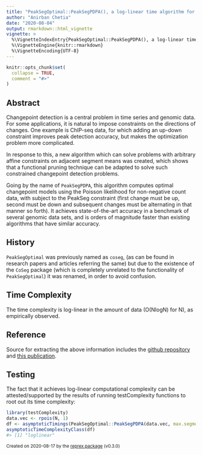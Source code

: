 ---
title: "PeakSegOptimal::PeakSegPDPA(), a log-linear time algorithm for constrained changepoint detection"
author: "Anirban Chetia"
date: "2020-08-04"
output: rmarkdown::html_vignette
vignette: >
  %\VignetteIndexEntry{PeakSegOptimal::PeakSegPDPA(), a log-linear time algorithm for constrained changepoint detection}
  %\VignetteEngine{knitr::rmarkdown}
  %\VignetteEncoding{UTF-8}
---

```{r setup, include = FALSE}
knitr::opts_chunk$set(
  collapse = TRUE,
  comment = "#>"
)
```

## Abstract
Changepoint detection is a central problem in time series and genomic data. For some applications, it is natural to impose constraints on the directions of changes. One example is ChIP-seq data, for which adding an up-down constraint improves peak detection accuracy, but makes the optimization problem more complicated. 

In response to this, a new algorithm which can solve problems with arbitrary affine constraints on adjacent segment means was created, which shows that a functional pruning technique can be adapted to solve such constrained changepoint detection problems.

Going by the name of `PeakSegPDPA`, this algorithm computes optimal changepoint models using the Poisson likelihood for non-negative count data, with subject to the PeakSeg constraint (first change must be up, second must be down and subsequent changes must be alternating in that manner so forth). It achieves state-of-the-art accuracy in a benchmark of several genomic data sets, and is orders of magnitude faster than existing algorithms that have similar accuracy.

## History
`PeakSegOptimal` was previously named as `coseg`, (as can be found in research papers and articles referring the same) but due to the existence of the `CoSeg` package (which is completely unrelated to the functionality of `PeakSegOptimal`) it was renamed, in order to avoid confusion.

## Time Complexity
The time complexity is log-linear in the amount of data (O(NlogN) for N), as empirically observed.

## Reference
Source for extracting the above information includes the [github repository](https://github.com/tdhock/PeakSegOptimal) and [this publication](https://www.researchgate.net/publication/314433561_A_log-linear_time_algorithm_for_constrained_changepoint_detection).

## Testing
The fact that it achieves log-linear computational complexity can be attested/supported by the results of running testComplexity functions to root out its time complexity:
```r
library(testComplexity)
data.vec <- rpois(N, 1)
df <- asymptoticTimings(PeakSegOptimal::PeakSegPDPA(data.vec, max.segments = 3L), data.sizes = 10^seq(1, 4, by = 0.5))
asymptoticTimeComplexityClass(df)
#> [1] "loglinear"
```

<sup>Created on 2020-08-17 by the [reprex package](https://reprex.tidyverse.org) (v0.3.0)</sup>

